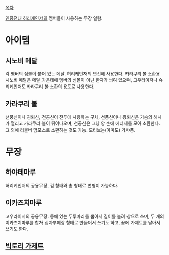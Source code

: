 [[목차]]

[[인풍전대 허리케인저]]의 멤버들이 사용하는 무장 일람.
= 아이템 =
== 시노비 메달 ==
각 멤버의 심볼이 붙어 있는 메달. 허리케인저의 변신에 사용한다. 카라쿠리 볼 소환용 시노비 메달은 메달 가운데에 멤버의 심볼이 아닌 한자가 씌여 있으며, 고우라이저나 슈리케인저도 카라쿠리 볼 소환의 용도로 사용한다.
== 카라쿠리 볼 ==
선풍신이나 굉뢰신, 천공신이 전투에 사용하는 구체, 선풍신이나 굉뢰신은 가슴의 해치가 열리고 카라쿠리 볼이 튀어나오며, 천공신은 그냥 양 손에 에너지를 모아 소환한다. 그 외에 리볼버 맘모스로 소환하는 것도 가능. 모티브는(아마도) 가샤퐁.
= 무장 =
== 하야테마루 ==
허리케인저의 공용무장, 검 형태와 총 형태로 변형이 가능하다.
== 이카즈치마루 ==
고우라이저의 공용무장. 등에 있는 두루마리를 뽑아서 길이를 늘려 창으로 쓰며, 두 개의 이카즈치마루를 합쳐 십자부메랑 형태로 만들어서 쓰기도 하고, 끝에 가제트를 달아서 쓰기도 한다.
== [[빅토리 가제트]] ==
